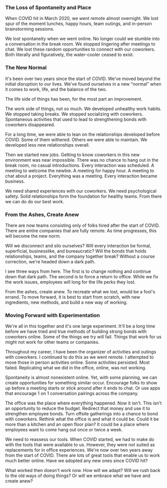 ### The Loss of Spontaneity and Place

When COVID hit in March 2020, we went remote almost overnight. We lost spur of the moment lunches, happy hours, team outings, and in-person brainstorming sessions.

We lost spontaneity when we went online. No longer could we stumble into a conversation in the break room. We stopped lingering after meetings to chat. We lost these  random opportunities to connect with our coworkers. Both literally and figuratively, the water-cooler ceased to exist.

### The New Normal

It's been over two years since the start of COVID. We've moved beyond the initial disruption to our lives. We've found ourselves in a new “normal” when it comes to work, life, and the balance of the two.

The life side of things has been, for the most part an improvement.

The work side of things, not so much. We developed unhealthy work habits. We stopped taking breaks. We stopped socializing with coworkers. Spontaneous activities that used to lead to strengthening bonds with coworkers disappeared.

For a long time, we were able to lean on the relationships developed before COVID. Some of them withered. Others we were able to maintain. We developed less new relationships overall.

Then we started new jobs. Getting to know coworkers in this new environment was near impossible. There was no chance to hang out in the break room, no casual introductions. Every interaction was scheduled. A meeting to welcome the newbie. A meeting for happy hour. A meeting to chat about a project. Everything was a meeting. Every interaction became business.

We need shared experiences with our coworkers. We need psychological safety. Solid relationships form the foundation for healthy teams. From there we can do do our best work.

### From the Ashes, Create Anew

There are now teams consisting only of folks hired after the start of COVID. There are entire companies that are fully remote. As time progresses, this will become the new norm.

Will we disconnect and silo ourselves? Will every interaction be formal, superficial, businesslike, and bureaucratic? Will the bonds that holds relationships, teams, and the company together break? Without a course correction, we're headed down a dark path.

I see three ways from here. The first is to change nothing and continue down that dark path. The second is to force a return to office. While we fix the work issues, employees will long for the life perks they lost.

From the ashes, create anew. To recreate what we lost, would be a fool's errand. To move forward, it is best to start from scratch, with new ingredients, new methods, and build a new way of working.

### Moving Forward with Experimentation

We're all in this together and it's one large experiment. It'll be a long time before we have tried and true methods of building strong bonds with coworkers online. Some of the things we try will fail. Things that work for us might not work for other teams or companies.

Throughout my career, I have been the organizer of activities and outings with coworkers. I continued to do this as we went remote. I attempted to move those in person activities online. Some activities persisted. Most failed. Replicating what we did in the office, online, was not working.

Spontaneity is almost nonexistent online. Yet, with some planning, we can create opportunities for something similar occur. Encourage folks to show up before a meeting starts or stick around after it ends to chat. Or use apps that encourage 1 on 1 conversation pairings across the company.

The office was the place where everything happened. Now it isn't. This isn't an opportunity to reduce the budget. Redirect that money and use it to strengthen employee bonds. Turn offsite gatherings into a chance to bond with coworkers. Rethink what the office is and what it could be. Could it be more than a kitchen and an open floor plan? It could be a place where employees want to come hang out once or twice a week.

We need to reassess our tools. When COVID started, we had to make do with the tools that were available to us. However, they were not suited as replacements for in office experiences. We're now over two years away from the start of COVID. There are lots of great tools that enable us to work much better online. Have we adopted any new ones since COVID hit?

What worked then doesn't work now. How will we adapt? Will we rush back to the old ways of doing things? Or will we embrace what we have and create anew?